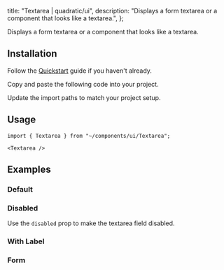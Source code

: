 
  title: "Textarea | quadratic/ui",
  description: "Displays a form textarea or a component that looks like a textarea.",
};

<Title>Textarea</Title>
<Description>Displays a form textarea or a component that looks like a textarea.</Description>
<ComponentPreview id="textarea" />

## Installation
<Steps>

<StepTitle>Follow the [Quickstart](/docs/getting-started/guides/quickstart) guide if you haven't already.</StepTitle>

<StepTitle>Copy and paste the following code into your project.</StepTitle>
<StepContent>
<FileSource id="textarea" />
</StepContent>

<StepTitle>Update the import paths to match your project setup.</StepTitle>

</Steps>

## Usage
```tsx
import { Textarea } from "~/components/ui/Textarea";
```
```tsx
<Textarea />
```

## Examples

### Default
<ComponentPreview id="textarea" />

### Disabled
Use the `disabled` prop to make the textarea field disabled.
<ComponentPreview id="textareaDisabled" />

### With Label
<ComponentPreview id="textareaWithLabel" />

### Form
<ComponentPreview id="textareaForm" />

<Footer previousLabel="Tabs" previousHref="/docs/components/primitives/tabs" nextLabel="Toast" nextHref="/docs/components/primitives/toast" />
